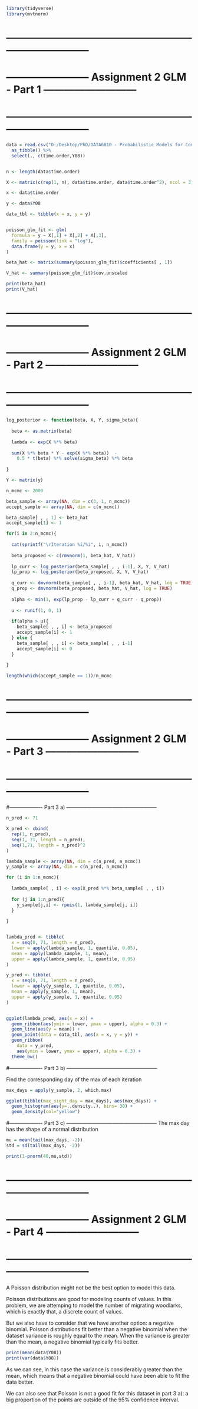 

```r

library(tidyverse)
library(mvtnorm)


```

# ------------------------------------------------------------------------------
# ------------------------ Assignment 2 GLM - Part 1 ---------------------------
# ------------------------------------------------------------------------------
```r



data = read.csv("D:/Desktop/PhD/DATA6810 - Probabilistic Models for Complex Data/Assignment 2/woodlark.csv") %>%
  as_tibble() %>% 
  select(., c(time.order,Y08))


n <- length(data$time.order)

X <- matrix(c(rep(1, n), data$time.order, data$time.order^2), ncol = 3)

x <- data$time.order

y <- data$Y08

data_tbl <- tibble(x = x, y = y)


poisson_glm_fit <- glm(
  formula = y ~ X[,1] + X[,2] + X[,3],
  family = poisson(link = "log"),
  data.frame(y = y, x = x)
)

beta_hat <- matrix(summary(poisson_glm_fit)$coefficients[ , 1])

V_hat <- summary(poisson_glm_fit)$cov.unscaled

print(beta_hat)
print(V_hat)

```

# ------------------------------------------------------------------------------
# ------------------------ Assignment 2 GLM - Part 2 ---------------------------
# ------------------------------------------------------------------------------
```r
log_posterior <- function(beta, X, Y, sigma_beta){
  
  beta <- as.matrix(beta)
  
  lambda <- exp(X %*% beta)
  
  sum(X %*% beta * Y - exp(X %*% beta))  - 
    0.5 * t(beta) %*% solve(sigma_beta) %*% beta
  
}

Y <- matrix(y)

n_mcmc <- 2000

beta_sample <- array(NA, dim = c(3, 1, n_mcmc))
accept_sample <- array(NA, dim = c(n_mcmc))

beta_sample[ , , 1] <- beta_hat
accept_sample[1] <- 1

for(i in 2:n_mcmc){
  
  cat(sprintf("\rIteration %i/%i", i, n_mcmc))
  
  beta_proposed <- c(rmvnorm(1, beta_hat, V_hat))
  
  lp_curr <- log_posterior(beta_sample[ , , i-1], X, Y, V_hat)
  lp_prop <- log_posterior(beta_proposed, X, Y, V_hat)
  
  q_curr <- dmvnorm(beta_sample[ , , i-1], beta_hat, V_hat, log = TRUE)
  q_prop <- dmvnorm(beta_proposed, beta_hat, V_hat, log = TRUE)
  
  alpha <- min(1, exp(lp_prop - lp_curr + q_curr - q_prop))
  
  u <- runif(1, 0, 1)
  
  if(alpha > u){
    beta_sample[ , , i] <- beta_proposed
    accept_sample[i] <- 1
  } else {
    beta_sample[ , , i] <- beta_sample[ , , i-1]
    accept_sample[i] <- 0
  }
  
}

length(which(accept_sample == 1))/n_mcmc

```

# ------------------------------------------------------------------------------
# ------------------------ Assignment 2 GLM - Part 3 ---------------------------
# ------------------------------------------------------------------------------


#------------------- Part 3 a) -----------------------------------------------------
```r
n_pred <- 71

X_pred <- cbind(
  rep(1, n_pred),
  seq(1, 71, length = n_pred),
  seq(1,71, length = n_pred)^2
)

lambda_sample <- array(NA, dim = c(n_pred, n_mcmc))
y_sample <- array(NA, dim = c(n_pred, n_mcmc))

for (i in 1:n_mcmc){
  
  lambda_sample[ , i] <- exp(X_pred %*% beta_sample[ , , i])
  
  for (j in 1:n_pred){
    y_sample[j,i] <- rpois(1, lambda_sample[j, i])
  }
  
}


lambda_pred <- tibble(
  x = seq(0, 71, length = n_pred),
  lower = apply(lambda_sample, 1, quantile, 0.05),
  mean = apply(lambda_sample, 1, mean),
  upper = apply(lambda_sample, 1, quantile, 0.95)
)

y_pred <- tibble(
  x = seq(0, 71, length = n_pred),
  lower = apply(y_sample, 1, quantile, 0.05),
  mean = apply(y_sample, 1, mean),
  upper = apply(y_sample, 1, quantile, 0.95)
)


ggplot(lambda_pred, aes(x = x)) +
  geom_ribbon(aes(ymin = lower, ymax = upper), alpha = 0.3) +
  geom_line(aes(y = mean)) +
  geom_point(data = data_tbl, aes(x = x, y = y)) +
  geom_ribbon(
    data = y_pred, 
    aes(ymin = lower, ymax = upper), alpha = 0.3) +
  theme_bw()
```


#------------------- Part 3 b) -----------------------------------------------------

Find the corresponding day of the max of each iteration 
```r

max_days = apply(y_sample, 2, which.max)

ggplot(tibble(max_sight_day = max_days), aes(max_days)) + 
  geom_histogram(aes(y=..density..), bins= 30) + 
  geom_density(col="yellow")
```



#------------------- Part 3 c) -----------------------------------------------------
The max day has the shape of a normal distribution
```r
mu = mean(tail(max_days, -2))
std = sd(tail(max_days, -2))

print(1-pnorm(40,mu,std))
```


# ------------------------------------------------------------------------------
# ------------------------ Assignment 2 GLM - Part 4 ---------------------------
# ------------------------------------------------------------------------------


A Poisson distribution might not be the best option to model this data.

Poisson distributions are good for modeling counts of values. In this problem, we are attemping to model
the number of migrating woodlarks, which is exactly that, a discrete count of values.

But we also have to consider that we have another option: a negative binomial. 
Poisson distributions fit better than a negative binomial when the dataset variance is roughly equal
to the mean. When the variance is greater than the mean, a negative binomial typically fits better.
```r
print(mean(data$Y08))
print(var(data$Y08))
```
As we can see, in this case the variance is considerably greater than the mean, which means that a 
negative binomial could have been able to fit the data better.

We can also see that Poisson is not a good fit for this dataset in part 3 a): a big proportion of the points 
are outside of the 95% confidence interval. 

